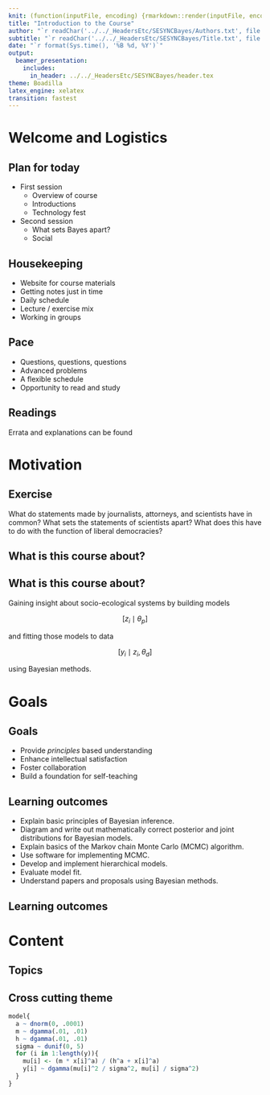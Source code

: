 ```yaml
---
knit: (function(inputFile, encoding) {rmarkdown::render(inputFile, encoding = encoding, output_dir = "../../content/lectures/")})
title: "Introduction to the Course"
author: "`r readChar('../../_HeadersEtc/SESYNCBayes/Authors.txt', file.info('../../_HeadersEtc/SESYNCBayes/Authors.txt')$size)`"
subtitle: "`r readChar('../../_HeadersEtc/SESYNCBayes/Title.txt', file.info('../../_HeadersEtc/SESYNCBayes/Title.txt')$size)`"
date: "`r format(Sys.time(), '%B %d, %Y')`"
output: 
  beamer_presentation:
    includes:
      in_header: ../../_HeadersEtc/SESYNCBayes/header.tex
theme: Boadilla
latex_engine: xelatex
transition: fastest
---
```


# Welcome and Logistics

## Plan for today
* First session
    + Overview of course
    + Introductions
    + Technology fest
* Second session
    + What sets Bayes apart?
    + Social


## Housekeeping

- Website for course materials
- Getting notes just in time
- Daily schedule
- Lecture / exercise mix
- Working in groups

## Pace 
- Questions, questions, questions
- Advanced problems
- A flexible schedule
- Opportunity to read and study

## Readings

\begin{center}
\includegraphics[width=0.3\paperwidth]{../../_Graphics/HobbsHootenBookCover.png}
\end{center}

Errata and explanations can be found \href{http://www.stat.colostate.edu/~hooten/papers/pdf/Hobbs_Hooten_Bayesian_Models_2015_errata.pdf}{\beamerbutton{here}}

# Motivation

## Exercise

What do statements made by journalists, attorneys, and scientists have in common? What sets the statements of scientists apart? What does this have to do with the function of liberal democracies?

## What is this course about?

\center\includegraphics[width=0.95\paperwidth]{../../_Graphics/ConceptsTheory.png}

## What is this course about?

Gaining insight about socio-ecological systems by building models

$$[z_{i}\mid \theta_{p}]$$

and fitting those models to data

$$ [y_{i} \mid z_{i},\theta_{d}] $$

using Bayesian methods.

# Goals

## Goals

- Provide *principles* based understanding
- Enhance intellectual satisfaction
- Foster collaboration
- Build a foundation for self-teaching


## Learning outcomes

- Explain basic principles of Bayesian inference.
- Diagram and write out mathematically correct posterior and joint distributions for Bayesian models.
- Explain basics of the Markov chain Monte Carlo (MCMC) algorithm. 
- Use software for implementing MCMC. 
- Develop and implement hierarchical models. 
- Evaluate model fit.
- Understand papers and proposals using Bayesian methods.

## Learning outcomes

\flushright\vspace{-1cm}\includegraphics[width=0.45\columnwidth]{../../_Graphics/HobbsModelingProcess.pdf}\hspace{1cm}

# Content

## Topics

\center\includegraphics[width=0.9\paperwidth]{../../_Graphics/CourseTopics.png}

## Cross cutting theme

\begin{columns}[T]

\begin{column}[T]{4cm}
\includegraphics[width=1\columnwidth]{../../_Graphics/FirstDAG.png}
\end{column}

\begin{column}[T]{9cm} 
\begin{eqnarray*}
\mu_{i} & = & \frac{mx_{i}^{a}}{h^{a}+x_{i}^{a}}\\
{[}a, h, m, \sigma^{2} \mid \bm{y}{]} &\propto &  \prod_{i=1}^{n}{[}y_{i} \mid \mu_{i},\sigma^{2}{]}{[}a{]}{[}h{]}{[}m{]}{[}\sigma^{2}{]}
\end{eqnarray*}
\end{column}

\end{columns}

\footnotesize
``` r
model{
  a ~ dnorm(0, .0001)
  m ~ dgamma(.01, .01)
  h ~ dgamma(.01, .01)
  sigma ~ dunif(0, 5)
  for (i in 1:length(y)){
    mu[i] <- (m * x[i]^a) / (h^a + x[i]^a)
    y[i] ~ dgamma(mu[i]^2 / sigma^2, mu[i] / sigma^2)
  }
}

```




